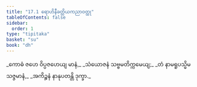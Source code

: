```yaml
---
title: "17.1 ရောဟိနီခတ္တိယကညာဝတ္ထု"
tableOfContents: false
sidebar:
  order: 1
type: "tipitaka"
basket: "su"
book: "dh"
---
```



<DynamicBreadcrumb />

<Division number="221" book="dh">

<Paragraph number="240" type="verses" book="dh">
_ကောဓံ ဇဟေ ဝိပ္ပဇဟေယျ မာနံ,_  
_သံယောဇနံ သဗ္ဗမတိက္ကမေယျ;_  
_တံ နာမရူပသ္မိမသဇ္ဇမာနံ,_  
_အကိဉ္စနံ နာနုပတန္တိ ဒုက္ခာ._
</Paragraph>
</Division>